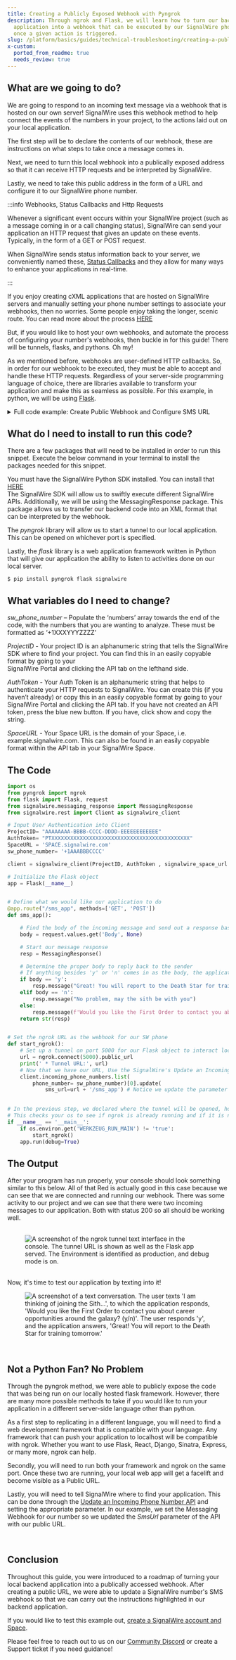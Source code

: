 ```yaml
---
title: Creating a Publicly Exposed Webhook with Pyngrok
description: Through ngrok and Flask, we will learn how to turn our backend
  application into a webhook that can be executed by our SignalWire phone number
  once a given action is triggered.
slug: /platform/basics/guides/technical-troubleshooting/creating-a-publically-exposed-webhook
x-custom:
  ported_from_readme: true
  needs_review: true
---
```




What are we going to do?
------------------------

We are going to respond to an incoming text message via a webhook that is hosted on our own server! SignalWire uses this webhook method to help connect the events of the numbers in your project, to the actions laid out on your local application.

The first step will be to declare the contents of our webhook, these are instructions on what steps to take once a message comes in. 

Next, we need to turn this local webhook into a publically exposed address so that it can receive HTTP requests and be interpreted by SignalWire. 

Lastly, we need to take this public address in the form of a URL and configure it to our SignalWire phone number.


:::info Webhooks, Status Callbacks and Http Requests

Whenever a significant event occurs within your SignalWire project (such as a message coming in or a call changing status), SignalWire can send your application an HTTP request that gives an update on these events. Typically, in the form of a GET or POST request. 

When SignalWire sends status information back to your server, we conveniently named these, [Status Callbacks](/platform/phone-numbers/guides/how-to-configure-your-webhook#status-callbacks) and they allow for many ways to enhance your applications in real-time.

:::

If you enjoy creating cXML applications that are hosted on SignalWire servers and manually setting your phone number settings to associate your webhooks, then no worries. Some people enjoy taking the longer, scenic route. You can read more about the process [HERE](/platform/phone-numbers/guides/how-to-configure-your-webhook) 

But, if you would like to host your own webhooks, and automate the process of configuring your number's webhooks, then buckle in for this guide! There will be tunnels, flasks, and pythons. Oh my!

As we mentioned before, webhooks are user-defined HTTP callbacks. So, in order for our webhook to be executed, they must be able to accept and handle these HTTP requests. Regardless of your server-side programming language of choice, there are libraries available to transform your application and make this as seamless as possible. For this example, in python, we will be using [Flask](https://flask.palletsprojects.com/en/2.0.x/).

<details>
  <summary>Full code example: Create Public Webhook and Configure SMS URL</summary>

```python
import os
from pyngrok import ngrok
from flask import Flask, request
from signalwire.messaging_response import MessagingResponse
from signalwire.rest import Client as signalwire_client

# Input User Authentication into Client
ProjectID= "AAAAAAAA-BBBB-CCCC-DDDD-EEEEEEEEEEEE"
AuthToken= "PTXXXXXXXXXXXXXXXXXXXXXXXXXXXXXXXXXXXXXXXXXXXX"
SpaceURL = 'SPACE.signalwire.com'
sw_phone_number= '+1AAABBBCCCC'

client = signalwire_client(ProjectID, AuthToken , signalwire_space_url = SpaceURL)

# Initialize the Flask object
app = Flask(__name__)


# Define what we would like our application to do
@app.route("/sms_app", methods=['GET', 'POST'])
def sms_app():

    # Find the body of the incoming message and send out a response based based on that string
    body = request.values.get('Body', None)

    # Start our message response
    resp = MessagingResponse()

    # Determine the proper body to reply back to the sender
    # If anything besides 'y' or 'n' comes in as the body, the application will send out the standard prompt (listed underneath the else statement)
    if body == 'y':
        resp.message("Great! You will report to the Death Star for training tomorrow")
    elif body == 'n':
        resp.message("No problem, may the sith be with you")
    else:
        resp.message(f'Would you like the First Order to contact you about career opportunities around the galaxy?(y/n)')
    return str(resp)


# Set the ngrok URL as the webhook for our SW phone
def start_ngrok():
    # Set up a tunnel on port 5000 for our Flask object to interact locally
    url = ngrok.connect(5000).public_url
    print(' * Tunnel URL:', url)
    # Now that we have our URL, Use the SignalWire's Update an Incoming Phone Number API
    client.incoming_phone_numbers.list(
        phone_number= sw_phone_number)[0].update(
            sms_url=url + '/sms_app') # Notice we update the parameter sms_url

# In the previous step, we declared where the tunnel will be opened, however we must start ngrok before a tunnel will be available to open
# This checks your os to see if ngrok is already running and if it isnt, will begin running
if __name__ == '__main__':
    if os.environ.get('WERKZEUG_RUN_MAIN') != 'true':
        start_ngrok()
    app.run(debug=True)
```

</details>

What do I need to install to run this code?
-------------------------------------------

There are a few packages that will need to be installed in order to run this snippet. Execute the below command in your terminal to install the packages needed for this snippet.

You must have the SignalWire Python SDK installed. You can install that [HERE](/compatibility-api/sdks)  
The SignalWire SDK will allow us to swiftly execute different SignalWire APIs. Additionally, we will be using the MessagingResponse package. This package allows us to transfer our backend code into an XML format that can be interpreted by the webhook.

The _pyngrok_ library will allow us to start a tunnel to our local application. This can be opened on whichever port is specified.

Lastly, the _flask_ library is a web application framework written in Python that will give our application the ability to listen to activities done on our local server.

```shell
$ pip install pyngrok flask signalwire
```

What variables do I need to change?
-----------------------------------

_sw_phone_number_ – Populate the ‘numbers’ array towards the end of the code, with the numbers that you are wanting to analyze. These must be formatted as ‘+1XXXYYYZZZZ’

_ProjectID_ - Your project ID is an alphanumeric string that tells the SignalWire SDK where to find your project. You can find this in an easily copyable format by going to your  
SignalWire Portal and clicking the API tab on the lefthand side.

_AuthToken_ - Your Auth Token is an alphanumeric string that helps to authenticate your HTTP requests to SignalWire. You can create this (if you haven’t already) or copy this in an easily copyable format by going to your SignalWire Portal and clicking the API tab. If you have not created an API token, press the blue new button. If you have, click show and copy the string.

_SpaceURL_ - Your Space URL is the domain of your Space, i.e. example.signalwire.com. This can also be found in an easily copyable format within the API tab in your SignalWire Space.

The Code
--------

```python
import os
from pyngrok import ngrok
from flask import Flask, request
from signalwire.messaging_response import MessagingResponse
from signalwire.rest import Client as signalwire_client

# Input User Authentication into Client
ProjectID= "AAAAAAAA-BBBB-CCCC-DDDD-EEEEEEEEEEEE"
AuthToken= "PTXXXXXXXXXXXXXXXXXXXXXXXXXXXXXXXXXXXXXXXXXXXX"
SpaceURL = 'SPACE.signalwire.com'
sw_phone_number= '+1AAABBBCCCC'

client = signalwire_client(ProjectID, AuthToken , signalwire_space_url = SpaceURL)

# Initialize the Flask object
app = Flask(__name__)


# Define what we would like our application to do
@app.route("/sms_app", methods=['GET', 'POST'])
def sms_app():

    # Find the body of the incoming message and send out a response based on that string
    body = request.values.get('Body', None)

    # Start our message response
    resp = MessagingResponse()

    # Determine the proper body to reply back to the sender
    # If anything besides 'y' or 'n' comes in as the body, the application will send out the standard prompt (listed underneath the else statement)
    if body == 'y':
        resp.message("Great! You will report to the Death Star for training tomorrow")
    elif body == 'n':
        resp.message("No problem, may the sith be with you")
    else:
        resp.message(f'Would you like the First Order to contact you about career opportunities around the galaxy?(y/n)')
    return str(resp)


# Set the ngrok URL as the webhook for our SW phone
def start_ngrok():
    # Set up a tunnel on port 5000 for our Flask object to interact locally
    url = ngrok.connect(5000).public_url
    print(' * Tunnel URL:', url)
    # Now that we have our URL, Use the SignalWire's Update an Incoming Phone Number API
    client.incoming_phone_numbers.list(
        phone_number= sw_phone_number)[0].update(
            sms_url=url + '/sms_app') # Notice we update the parameter sms_url
            

# In the previous step, we declared where the tunnel will be opened, however we must start ngrok before a tunnel will be available to open
# This checks your os to see if ngrok is already running and if it is not, ngrok will start
if __name__ == '__main__':
    if os.environ.get('WERKZEUG_RUN_MAIN') != 'true':
        start_ngrok()
    app.run(debug=True)
```

The Output
----------

After your program has run properly, your console should look something similar to this below. All of that Red is actually good in this case because we can see that we are connected and running our webhook. There was some activity to our project and we can see that there were two incoming messages to our application. Both with status 200 so all should be working well.  
<br />

<figure>
  <img className="img-800" src={require("./79cbb61-789C0380-A775-442B-92A5-68D90EE73074_4_5005_c.webP").default} alt="A screenshot of the ngrok tunnel text interface in the console. The tunnel URL is shown as well as the Flask app served. The Environment is identified as production, and debug mode is on." />
</figure>

<br />
Now, it's time to test our application by texting into it!
<br />

<figure>
  <img className="img-800" src={require("./55dffd0-join_the_sith.webP").default} alt="A screenshot of a text conversation. The user texts 'I am thinking of joining the Sith...', to which the application responds, 'Would you like the First Order to contact you about career opportunities around the galaxy? (y/n)'. The user responds 'y', and the application answers, 'Great! You will report to the Death Star for training tomorrow.'" />
</figure>

<br />

Not a Python Fan? No Problem
----------------------------

Through the pyngrok method, we were able to publicly expose the code that was being run on our locally hosted flask framework. However, there are many more possible methods to take if you would like to run your application in a different server-side language other than python.

As a first step to replicating in a different language, you will need to find a web development framework that is compatible with your language. Any framework that can push your application to localhost will be compatible with ngrok. Whether you want to use Flask, React, Django, Sinatra, Express, or many more, ngrok can help.

Secondly, you will need to run both your framework and ngrok on the same port. Once these two are running, your local web app will get a facelift and become visible as a Public URL.

Lastly, you will need to tell SignalWire where to find your application. This can be done through the [Update an Incoming Phone Number API](/rest/compatibility-api/endpoints/update-incoming-phone-number)  and setting the appropriate parameter. In our example, we set the Messaging Webhook for our number so we updated the _SmsUrl_ parameter of the API with our public URL.

<br />

Conclusion
----------

Throughout this guide, you were introduced to a roadmap of turning your local backend application into a publically accessed webhook. 
After creating a public URL, we were able to update a SignalWire number's SMS webhook so that we can carry out the instructions highlighted in our backend application.

If you would like to test this example out, [create a SignalWire account and Space](https://signalwire.com/signup).

Please feel free to reach out to us on our [Community Discord](https://discord.com/invite/F2WNYTNjuF) 
or create a Support ticket if you need guidance!
